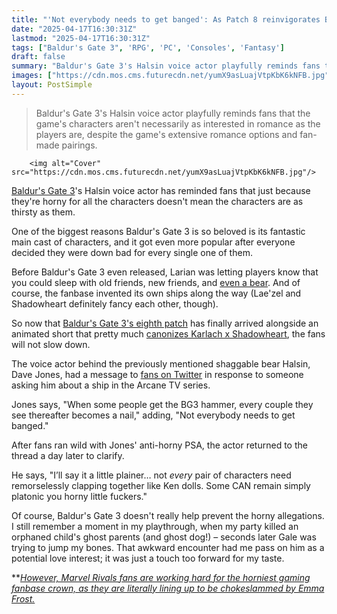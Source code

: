 ```yaml
---
title: "'Not everybody needs to get banged': As Patch 8 reinvigorates Baldur's Gate 3, Halsin actor reminds ship-happy fans that some pairs 'CAN remain simply platonic you horny little f***ers'"
date: "2025-04-17T16:30:31Z"
lastmod: "2025-04-17T16:30:31Z"
tags: ["Baldur's Gate 3", 'RPG', 'PC', 'Consoles', 'Fantasy']
draft: false
summary: "Baldur's Gate 3's Halsin voice actor playfully reminds fans that the game's characters aren't necessarily as interested in romance as the players are, despite the game's extensive romance options and fan-made pairings."
images: ["https://cdn.mos.cms.futurecdn.net/yumX9asLuajVtpKbK6kNFB.jpg"]
layout: PostSimple
---
```

> Baldur's Gate 3's Halsin voice actor playfully reminds fans that the game's characters aren't necessarily as interested in romance as the players are, despite the game's extensive romance options and fan-made pairings.


        <img alt="Cover" src="https://cdn.mos.cms.futurecdn.net/yumX9asLuajVtpKbK6kNFB.jpg"/>
        
[Baldur's Gate 3](https://www.gamesradar.com/baldur-s-gate-3/)'s Halsin voice actor has reminded fans that just because they're horny for all the characters doesn't mean the characters are as thirsty as them.

One of the biggest reasons Baldur's Gate 3 is so beloved is its fantastic main cast of characters, and it got even more popular after everyone decided they were down bad for every single one of them.

Before Baldur's Gate 3 even released, Larian was letting players know that you could sleep with old friends, new friends, and [even a bear](https://www.gamesradar.com/baldurs-gate-3-doesnt-mind-if-you-sleep-with-a-druid-while-hes-turned-into-a-grizzly-bear/). And of course, the fanbase invented its own ships along the way (Lae'zel and Shadowheart definitely fancy each other, though).

So now that [Baldur's Gate 3's eighth patch](https://www.gamesradar.com/games/baldur-s-gate/baldurs-gate-3-patch-8-puts-larians-darling-rpg-in-the-same-leagues-as-stardew-valley-and-terraria-games-that-are-too-good-to-ever-be-finished/) has finally arrived alongside an animated short that pretty much [canonizes Karlach x Shadowheart](https://www.gamesradar.com/games/baldur-s-gate/as-baldurs-gate-3-patch-8-arrives-larian-studios-releases-a-new-animated-short-to-celebrate-the-d-and-d-rpgs-final-update-and-it-pretty-much-canonizes-my-favorite-ship/), the fans will not slow down.

The voice actor behind the previously mentioned shaggable bear Halsin, Dave Jones, had a message to [fans on Twitter](https://x.com/DaveJonesActor/status/1911544151457358187) in response to someone asking him about a ship in the Arcane TV series.

Jones says, "When some people get the BG3 hammer, every couple they see thereafter becomes a nail," adding, "Not everybody needs to get banged."

After fans ran wild with Jones' anti-horny PSA, the actor returned to the thread a day later to clarify.

He says, "I’ll say it a little plainer… not *every* pair of characters need remorselessly clapping together like Ken dolls. Some CAN remain simply platonic you horny little fuckers."

Of course, Baldur's Gate 3 doesn't really help prevent the horny allegations. I still remember a moment in my playthrough, when my party killed an orphaned child's ghost parents (and ghost dog!) – seconds later Gale was trying to jump my bones. That awkward encounter had me pass on him as a potential love interest; it was just a touch too forward for my taste.

**[<em>However, Marvel Rivals fans are working hard for the horniest gaming fanbase crown, as they are literally lining up to be chokeslammed by Emma Frost. </em>](https://www.gamesradar.com/games/third-person-shooter/marvel-rivals-players-are-down-so-bad-theyre-literally-lining-up-to-be-chokeslammed-by-emma-frost/)
        